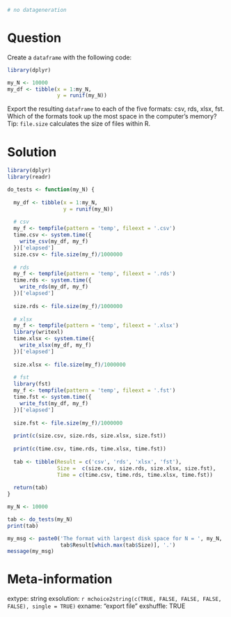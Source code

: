 ```r
# no datageneration

```

Question
========

Create a `dataframe` with the following code:

```r
library(dplyr)

my_N <- 10000
my_df <- tibble(x = 1:my_N,
                y = runif(my_N))
```

Export the resulting `dataframe` to each of the five formats: csv, rds, xlsx, fst. Which of the formats took up the most space in the computer's memory? Tip: `file.size` calculates the size of files within R.


Solution
================

```r
library(dplyr)
library(readr)

do_tests <- function(my_N) {
  
  my_df <- tibble(x = 1:my_N,
                  y = runif(my_N))
  
  # csv
  my_f <- tempfile(pattern = 'temp', fileext = '.csv')
  time.csv <- system.time({
    write_csv(my_df, my_f)
  })['elapsed']
  size.csv <- file.size(my_f)/1000000
  
  # rds
  my_f <- tempfile(pattern = 'temp', fileext = '.rds')
  time.rds <- system.time({
    write_rds(my_df, my_f)
  })['elapsed']
  
  size.rds <- file.size(my_f)/1000000
  
  # xlsx
  my_f <- tempfile(pattern = 'temp', fileext = '.xlsx')
  library(writexl) 
  time.xlsx <- system.time({
    write_xlsx(my_df, my_f)
  })['elapsed']
  
  size.xlsx <- file.size(my_f)/1000000
  
  # fst
  library(fst)
  my_f <- tempfile(pattern = 'temp', fileext = '.fst')
  time.fst <- system.time({
    write_fst(my_df, my_f)
  })['elapsed']
  
  size.fst <- file.size(my_f)/1000000
  
  print(c(size.csv, size.rds, size.xlsx, size.fst))
  
  print(c(time.csv, time.rds, time.xlsx, time.fst))
  
  tab <- tibble(Result = c('csv', 'rds', 'xlsx', 'fst'), 
                Size =  c(size.csv, size.rds, size.xlsx, size.fst),
                Time = c(time.csv, time.rds, time.xlsx, time.fst))
  
  return(tab)
}

my_N <- 10000

tab <- do_tests(my_N)
print(tab)

my_msg <- paste0('The format with largest disk space for N = ', my_N, ' is ', 
                 tab$Result[which.max(tab$Size)], '.')
message(my_msg)

```


Meta-information
================
extype: string
exsolution: `r mchoice2string(c(TRUE, FALSE, FALSE, FALSE, FALSE), single = TRUE)`
exname: "export file"
exshuffle: TRUE

